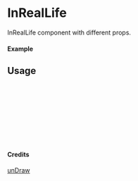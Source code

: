 
<Meta of={InRealLife} title="unDraw/InRealLife" />

# InRealLife

InRealLife component with different props.

#### Example

<Canvas of={InRealLife.Primary} />

## Usage

```ts
import { InRealLife } from "yadl-ui";

const Example = () => {
  return (
      <InRealLife />
  );
};

export default Example;
```

#### Credits
[unDraw](https://undraw.co/illustrations)
